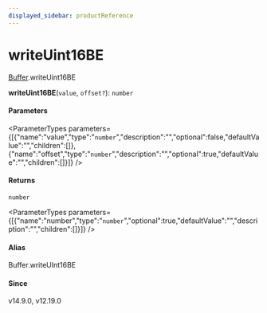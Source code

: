 ```yaml
---
displayed_sidebar: productReference
---
```



# writeUint16BE

[Buffer](../../interfaces/Buffer.mdx).writeUint16BE

**writeUint16BE**(`value`, `offset?`): `number`

#### Parameters

<ParameterTypes parameters={[{"name":"value","type":"`number`","description":"","optional":false,"defaultValue":"","children":[]},{"name":"offset","type":"`number`","description":"","optional":true,"defaultValue":"","children":[]}]} />

#### Returns

`number`

<ParameterTypes parameters={[{"name":"number","type":"`number`","optional":true,"defaultValue":"","description":"","children":[]}]} />

#### Alias

Buffer.writeUInt16BE

#### Since

v14.9.0, v12.19.0

